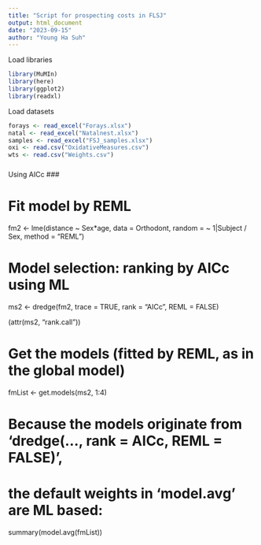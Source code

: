 ```yaml
---
title: "Script for prospecting costs in FLSJ"
output: html_document
date: "2023-09-15"
author: "Young Ha Suh"
---
```


Load libraries
```r
library(MuMIn)
library(here)
library(ggplot2)
library(readxl)
```


Load datasets 
```r
forays <- read_excel("Forays.xlsx")
natal <- read_excel("Natalnest.xlsx")
samples <- read_excel("FSJ_samples.xlsx")
oxi <- read.csv("OxidativeMeasures.csv")
wts <- read.csv("Weights.csv")
```


### 
Using AICc
###

# Fit model by REML
fm2 <- lme(distance ~ Sex*age, data = Orthodont,
    random = ~ 1|Subject / Sex, method = "REML")

# Model selection: ranking by AICc using ML
ms2 <- dredge(fm2, trace = TRUE, rank = "AICc", REML = FALSE)

(attr(ms2, "rank.call"))

# Get the models (fitted by REML, as in the global model)
fmList <- get.models(ms2, 1:4)

# Because the models originate from 'dredge(..., rank = AICc, REML = FALSE)',
# the default weights in 'model.avg' are ML based:
summary(model.avg(fmList))

```r

```

